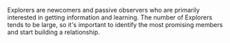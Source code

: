 
Explorers are newcomers and passive observers who are primarily interested in getting information and learning. The number of Explorers tends to be large, so it's important to identify the most promising members and start building a relationship.

